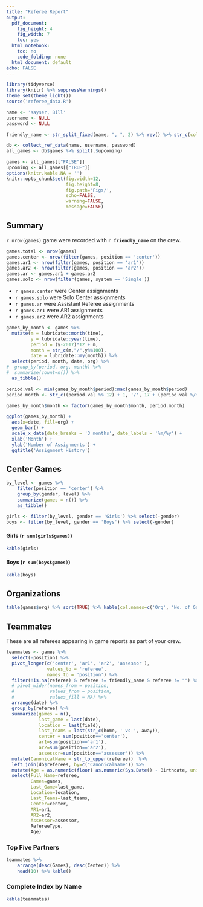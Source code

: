 ```yaml
---
title: "Referee Report"
output:
  pdf_document: 
    fig_height: 4
    fig_width: 7
    toc: yes
  html_notebook: 
    toc: no
    code_folding: none
  html_document: default
echo: FALSE
---
```


<style type="text/css">
.table {
    width: inherit;
    max-width: 100%;
    margin-bottom: 20px;
}
.math.display {
  font-size: 28px;
}
</style>


```r
library(tidyverse)
library(knitr) %>% suppressWarnings()
theme_set(theme_light())
source('referee_data.R')

name <- 'Kayser, Bill'
username <- NULL
password <- NULL

friendly_name <- str_split_fixed(name, ", ", 2) %>% rev() %>% str_c(collapse=" ")

db <- collect_ref_data(name, username, password)
all_games <- db$games %>% split(.$upcoming)

games <- all_games[["FALSE"]]
upcoming <- all_games[["TRUE"]]
options(knitr.kable.NA = '')
knitr::opts_chunk$set(fig.width=12, 
                      fig.height=8, 
                      fig.path='Figs/',
                      echo=FALSE, 
                      warning=FALSE, 
                      message=FALSE)


```

## Summary

`r nrow(games)` game were recorded with **`r friendly_name`** on the crew.

```r
games.total <- nrow(games)
games.center <- nrow(filter(games, position == 'center'))
games.ar1 <- nrow(filter(games, position == 'ar1'))
games.ar2 <- nrow(filter(games, position == 'ar2'))
games.ar <- games.ar1 + games.ar2
games.solo <- nrow(filter(games, system == 'Single'))

```

* `r games.center` were Center assignments
* `r games.solo` were Solo Center assignments
* `r games.ar` were Assistant Referee assignments
* `r games.ar1` were AR1 assignments
* `r games.ar2` were AR2 assignments

```r
games_by_month <- games %>% 
  mutate(m = lubridate::month(time),
         y = lubridate::year(time),
         period = (y-2017)*12 + m,
         month = str_c(m,"/",y%%100),
         date = lubridate::my(month)) %>%
  select(period, month, date, org) %>%
#  group_by(period, org, month) %>%
#  summarize(count=n()) %>%
  as_tibble()

period.val <- min(games_by_month$period):max(games_by_month$period)
period.month <- str_c((period.val %% 12) + 1, '/', 17 + (period.val %/% 12))

games_by_month$month <- factor(games_by_month$month, period.month)

ggplot(games_by_month) +
  aes(x=date, fill=org) +
  geom_bar() +
  scale_x_date(date_breaks = '3 months', date_labels = '%m/%y') +
  xlab('Month') +
  ylab('Number of Assignments') +
  ggtitle('Assignment History')

```

## Center Games{#centers}

```r
by_level <- games %>% 
    filter(position == 'center') %>%
    group_by(gender, level) %>%
    summarize(games = n()) %>%
    as_tibble()
```

<style>
 div#boys {
    display: inline-block;
    margin: 4px 4px 4px 12px;
 }
 div#girls {
    float: left;
    margin: 4px;
 }
 div#centers {
    float: left;
    margin: 4px;
 }
 div#organizations {
    display: inline-block;
    margin: 4px 4px 4px 32px;
 }
</style>


```r
girls <- filter(by_level, gender == 'Girls') %>% select(-gender) 
boys <- filter(by_level, gender == 'Boys') %>% select(-gender) 
```

#### Girls (`r sum(girls$games)`){#girls}

```r
kable(girls)
```

#### Boys (`r sum(boys$games)`){#boys}

```r
kable(boys)
```

## Organizations

```r
table(games$org) %>% sort(TRUE) %>% kable(col.names=c('Org', 'No. of Games'))
```

## Teammates

These are all referees appearing in game reports as part of your crew.


```r

teammates <- games %>%
  select(-position) %>%
  pivot_longer(c('center', 'ar1', 'ar2', 'assessor'), 
               values_to = 'referee', 
               names_to = 'position') %>%
  filter(!is.na(referee) & referee != friendly_name & referee != "") %>%
  # pivot_wider(names_from = position,
  #             values_from = position,
  #             values_fill = NA) %>%
  arrange(date) %>%
  group_by(referee) %>%
  summarize(games = n(), 
            last_game = last(date),
            location = last(field),
            last_teams = last(str_c(home, ' vs ', away)),
            center = sum(position=='center'),
            ar1=sum(position=='ar1'),
            ar2=sum(position=='ar2'),
            assessor=sum(position=='assessor')) %>%
  mutate(CanonicalName = str_to_upper(referee))  %>%
  left_join(db$referees, by=c("CanonicalName")) %>%
  mutate(Age = as.numeric(floor( as.numeric(Sys.Date() - Birthdate, unit="days")/365.25))) %>%
  select(Full_Name=referee,
         Games=games,
         Last_Game=last_game,
         Location=location,
         Last_Teams=last_teams,
         Center=center,
         AR1=ar1,
         AR2=ar2,
         Assessor=assessor,
         RefereeType,
         Age)

```

### Top Five Partners

```r

teammates %>% 
    arrange(desc(Games), desc(Center)) %>%
    head(10) %>% kable()
```

### Complete Index by Name

```r
kable(teammates)
```